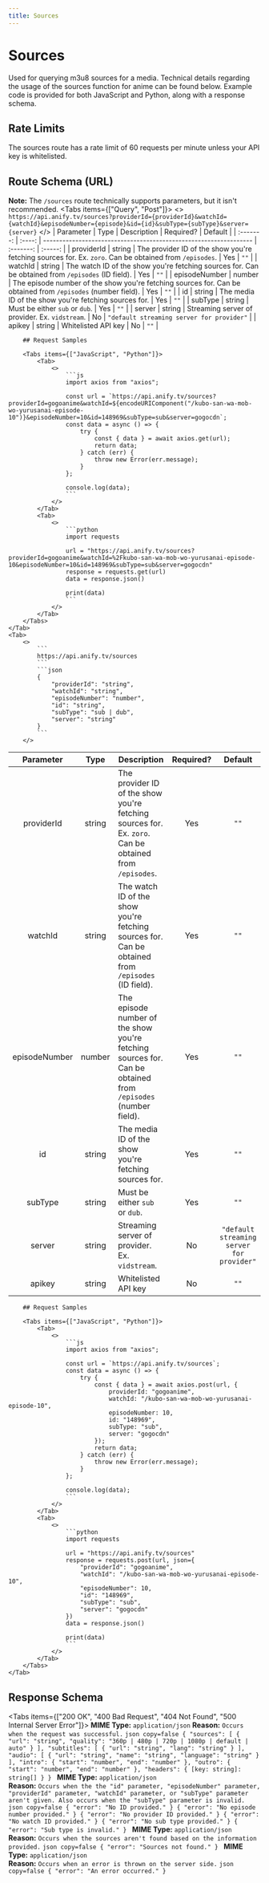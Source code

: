```yaml
---
title: Sources
---
```



# Sources
Used for querying m3u8 sources for a media. Technical details regarding the usage of the sources function for anime can be found below. Example code is provided for both JavaScript and Python, along with a response schema.

## Rate Limits
The sources route has a rate limit of 60 requests per minute unless your API key is whitelisted.

## Route Schema (URL)
<b>Note:</b> The `/sources` route technically supports parameters, but it isn't recommended.
<Tabs items={["Query", "Post"]}>
    <Tab>
        <>
            ```
            https://api.anify.tv/sources?providerId={providerId}&watchId={watchId}&episodeNumber={episode}&id={id}&subType={subType}&server={server}
            ```
        </>
| Parameter |  Type  | Description                                                       | Required? | Default |
| :-------: | :----: | ----------------------------------------------------------------- | :-------: | :-----: |
|   providerId   | string | The provider ID of the show you're fetching sources for. Ex. `zoro`. Can be obtained from `/episodes`. |    Yes    |  `""`   |
|   watchId    | string | The watch ID of the show you're fetching sources for. Can be obtained from `/episodes` (ID field). |    Yes    |  `""`   |
|   episodeNumber    | number | The episode number of the show you're fetching sources for. Can be obtained from `/episodes` (number field). |    Yes    |  `""`   |
|   id    | string | The media ID of the show you're fetching sources for. |    Yes    |  `""`   |
|   subType    | string | Must be either `sub` or `dub`. |    Yes    |  `""`   |
|   server    | string | Streaming server of provider. Ex. `vidstream`. |    No    |  `"default streaming server for provider"`   |
|   apikey  | string | Whitelisted API key |    No    |  `""`   |

        ## Request Samples

        <Tabs items={["JavaScript", "Python"]}>
            <Tab>
                <>
                    ```js
                    import axios from "axios";

                    const url = `https://api.anify.tv/sources?providerId=gogoanime&watchId=${encodeURIComponent("/kubo-san-wa-mob-wo-yurusanai-episode-10")}&episodeNumber=10&id=148969&subType=sub&server=gogocdn`;
                    const data = async () => {
                        try {
                            const { data } = await axios.get(url);
                            return data;
                        } catch (err) {
                            throw new Error(err.message);
                        }
                    };

                    console.log(data);
                    ```
                </>
            </Tab>
            <Tab>
                <>
                    ```python
                    import requests
                    
                    url = "https://api.anify.tv/sources?providerId=gogoanime&watchId=%2Fkubo-san-wa-mob-wo-yurusanai-episode-10&episodeNumber=10&id=148969&subType=sub&server=gogocdn"
                    response = requests.get(url)
                    data = response.json()

                    print(data)
                    ```
                </>
            </Tab>
        </Tabs>
    </Tab>
    <Tab>
        <>
            ```
            https://api.anify.tv/sources
            ```
            ```json
            {
                "providerId": "string",
                "watchId": "string",
                "episodeNumber": "number",
                "id": "string",
                "subType": "sub | dub",
                "server": "string"
            }
            ```
        </>
| Parameter |  Type  | Description                                                       | Required? | Default |
| :-------: | :----: | ----------------------------------------------------------------- | :-------: | :-----: |
|   providerId   | string | The provider ID of the show you're fetching sources for. Ex. `zoro`. Can be obtained from `/episodes`. |    Yes    |  `""`   |
|   watchId    | string | The watch ID of the show you're fetching sources for. Can be obtained from `/episodes` (ID field). |    Yes    |  `""`   |
|   episodeNumber    | number | The episode number of the show you're fetching sources for. Can be obtained from `/episodes` (number field). |    Yes    |  `""`   |
|   id    | string | The media ID of the show you're fetching sources for. |    Yes    |  `""`   |
|   subType    | string | Must be either `sub` or `dub`. |    Yes    |  `""`   |
|   server    | string | Streaming server of provider. Ex. `vidstream`. |    No    |  `"default streaming server for provider"`   |
|   apikey  | string | Whitelisted API key |    No    |  `""`   |

        ## Request Samples

        <Tabs items={["JavaScript", "Python"]}>
            <Tab>
                <>
                    ```js
                    import axios from "axios";

                    const url = `https://api.anify.tv/sources`;
                    const data = async () => {
                        try {
                            const { data } = await axios.post(url, {
                                providerId: "gogoanime",
                                watchId: "/kubo-san-wa-mob-wo-yurusanai-episode-10",
                                episodeNumber: 10,
                                id: "148969",
                                subType: "sub",
                                server: "gogocdn"
                            });
                            return data;
                        } catch (err) {
                            throw new Error(err.message);
                        }
                    };

                    console.log(data);
                    ```
                </>
            </Tab>
            <Tab>
                <>
                    ```python
                    import requests
                    
                    url = "https://api.anify.tv/sources"
                    response = requests.post(url, json={
                        "providerId": "gogoanime",
                        "watchId": "/kubo-san-wa-mob-wo-yurusanai-episode-10",
                        "episodeNumber": 10,
                        "id": "148969",
                        "subType": "sub",
                        "server": "gogocdn"
                    })
                    data = response.json()

                    print(data)
                    ```
                </>
            </Tab>
        </Tabs>
    </Tab>
</Tabs>


## Response Schema

<Tabs items={["200 OK", "400 Bad Request", "404 Not Found", "500 Internal Server Error"]}>
    <Tab>
        **MIME Type:** `application/json`
        **Reason:** `Occurs when the request was successful.`
        ```json copy=false
        {
            "sources": [
                {
                    "url": "string",
                    "quality": "360p | 480p | 720p | 1080p | default | auto"
                }
            ],
            "subtitles": [
                {
                    "url": "string",
                    "lang": "string"
                }
            ],
            "audio": [
                {
                    "url": "string",
                    "name": "string",
                    "language": "string"
                }
            ],
            "intro": {
                "start": "number",
                "end": "number"
            },
            "outro": {
                "start": "number",
                "end": "number"
            },
            "headers": {
                [key: string]: string[]
            }
        }
        ```
    </Tab>
    <Tab>
        **MIME Type:** `application/json`<br />
        **Reason:** `Occurs when the the "id" parameter, "episodeNumber" parameter, "providerId" parameter, "watchId" parameter, or "subType" parameter aren't given. Also occurs when the "subType" parameter is invalid.`
        ```json copy=false
        { "error": "No ID provided." }
        { "error": "No episode number provided." }
        { "error": "No provider ID provided." }
        { "error": "No watch ID provided." }
        { "error": "No sub type provided." }
        { "error": "Sub type is invalid." }
        ```
    </Tab>
    <Tab>
        **MIME Type:** `application/json`<br />
        **Reason:** `Occurs when the sources aren't found based on the information provided.`
        ```json copy=false
        { "error": "Sources not found." }
        ```
    </Tab>
    <Tab>
        **MIME Type:** `application/json`<br />
        **Reason:** `Occurs when an error is thrown on the server side.`
        ```json copy=false
        { "error": "An error occurred." }
        ```
    </Tab>
</Tabs>